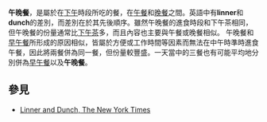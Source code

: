 {{expand|time=2017-02-15T04:33:15+00:00}}
'''午晚餐'''，是屬於在[[下午|下午]]時段所吃的餐，在[[午餐|午餐]]和[[晚餐|晚餐]]之間。英語中有'''linner'''和'''dunch'''的差別，而差別在於其先後順序。雖然午晚餐的進食時段和下午茶相同，但午晚餐的份量通常比[[下午茶|下午茶]]多，而且內容也主要與午餐或晚餐相似。
午晚餐和[[早午餐|早午餐]]所形成的原因相似，皆屬於方便或工作時間等因素而無法在中午時準時進食午餐，因此將兩餐併為同一餐，但份量較豐盛。一天當中的三餐也有可能平均地分別併為[[早午餐|早午餐]]以及'''午晚餐'''。

==參見==
*[https://schott.blogs.nytimes.com/2010/07/08/linner-and-dunch/?_r=0 Linner and Dunch, The New York Times]


{{餐}}
{{Food-and-drink-stub}}